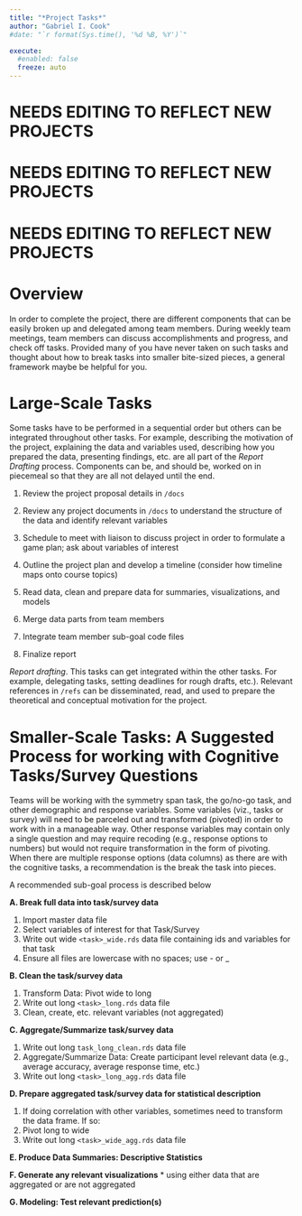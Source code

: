 ```yaml
---
title: "*Project Tasks*"
author: "Gabriel I. Cook"
#date: "`r format(Sys.time(), '%d %B, %Y')`"

execute:
  #enabled: false
  freeze: auto
---
```



# **NEEDS EDITING TO REFLECT NEW PROJECTS**
# **NEEDS EDITING TO REFLECT NEW PROJECTS**
# **NEEDS EDITING TO REFLECT NEW PROJECTS**


# **Overview**

In order to complete the project, there are different components that can be easily broken up and delegated among team members. During weekly team meetings, team members can discuss accomplishments and progress, and check off tasks. Provided many of you have never taken on such tasks and thought about how to break tasks into smaller bite-sized pieces, a general framework maybe be helpful for you.

# **Large-Scale Tasks**

Some tasks have to be performed in a sequential order but others can be integrated throughout other tasks. For example, describing the motivation of the project, explaining the data and variables used, describing how you prepared the data, presenting findings, etc. are all part of the *Report Drafting* process. Components can be, and should be, worked on in piecemeal so that they are all not delayed until the end.

1. Review the project proposal details in `/docs` 

2. Review any project documents in `/docs` to understand the structure of the data and identify relevant variables

3. Schedule to meet with liaison to discuss project in order to formulate a game plan; ask about variables of interest

4. Outline the project plan and develop a timeline (consider how timeline maps onto course topics)

5. Read data, clean and prepare data for summaries, visualizations, and models

6. Merge data parts from team members

7. Integrate team member sub-goal code files

8. Finalize report


*Report drafting*. This tasks can get integrated within the other tasks. For example, delegating tasks, setting deadlines for rough drafts, etc.). Relevant references in `/refs` can be disseminated, read, and used to prepare the theoretical and conceptual motivation for the project. 


# **Smaller-Scale Tasks: A Suggested Process for working with Cognitive Tasks/Survey Questions**

Teams will be working with the symmetry span task, the go/no-go task, and other demographic and response variables. Some variables (viz., tasks or survey) will need to be parceled out and transformed (pivoted) in order to work with in a manageable way. Other response variables may contain only a single question and may require recoding (e.g., response options to numbers) but would not require transformation in the form of pivoting. When there are multiple response options (data columns) as there are with the cognitive tasks, a recommendation is the break the task into pieces. 

A recommended sub-goal process is described below

**A. Break full data into task/survey data**

  1. Import master data file
  2. Select variables of interest for that Task/Survey 
  3. Write out wide `<task>_wide.rds` data file containing ids and variables for that task
  4. Ensure all files are lowercase with no spaces; use - or _ 

**B. Clean the task/survey data**    

   1. Transform Data: Pivot wide to long
   2. Write out long `<task>_long.rds` data file
   3. Clean, create, etc. relevant variables (not aggregated)

**C. Aggregate/Summarize task/survey data**    

   1. Write out  long `task_long_clean.rds` data file
   2. Aggregate/Summarize Data: Create participant level relevant data (e.g., average accuracy, average response time, etc.) 
   3. Write out  long `<task>_long_agg.rds` data file

**D. Prepare aggregated task/survey data for statistical description**

   1. If doing correlation with other variables, sometimes need to transform the data frame. If so:
   2. Pivot long to wide 
   3. Write out long `<task>_wide_agg.rds` data file

**E. Produce Data Summaries: Descriptive Statistics**

**F. Generate any relevant visualizations**
   * using either data that are aggregated or are not aggregated 

**G. Modeling: Test relevant prediction(s)**

